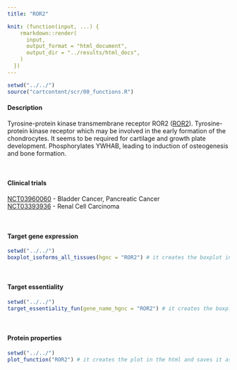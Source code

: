 ```yaml
---
title: "ROR2"

knit: (function(input, ...) {
    rmarkdown::render(
      input,
      output_format = "html_document",
      output_dir = "../results/html_docs",
    )
  })
---
```

<style>
img {
    max-width: 30cm;
}
</style>
```r
setwd("../../")
source("cartcontent/scr/00_functions.R")
```


<h4>Description</h4>
Tyrosine-protein kinase transmembrane receptor ROR2 ([ROR2](https://www.uniprot.org/uniprot/Q01974)). Tyrosine-protein kinase receptor which may be involved in the early formation of the chondrocytes. It seems to be required for cartilage and growth plate development. Phosphorylates YWHAB, leading to induction of osteogenesis and bone formation.

<br> 

<h4>Clinical trials</h4> 
[NCT03960060](https://clinicaltrials.gov/ct2/show/NCT03960060) -	Bladder Cancer, Pancreatic Cancer <br>
[NCT03393936](https://clinicaltrials.gov/ct2/show/NCT03393936) -	Renal Cell Carcinoma

<br>

<h4>Target gene expression</h4>
```r
setwd("../../")
boxplot_isoforms_all_tissues(hgnc = "ROR2") # it creates the boxplot in the html and saves it as .pdf in the plot/isoform_expression folder
```

<br>

<h4>Target essentiality</h4>
```r
setwd("../../")
target_essentiality_fun(gene_name_hgnc = "ROR2") # it creates the boxplot in the html and saves it as .pdf in the plot/target_essentiality folder
```

<br>

<h4>Protein properties</h4>
```r
setwd("../../")
plot_function("ROR2") # it creates the plot in the html and saves it as .pdf in the plot/protein_properties folder
```